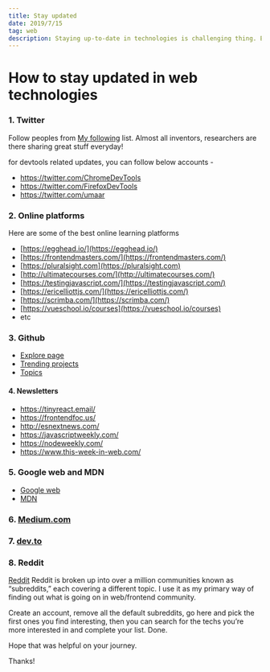 ```yaml
---
title: Stay updated
date: 2019/7/15
tag: web
description: Staying up-to-date in technologies is challenging thing. Everyday there are lots of frameworks or libraries coming.
---
```


# How to stay updated in web technologies

### 1. Twitter

Follow peoples from [My following](https://mobile.twitter.com/mohandere/following) list. Almost all inventors, researchers are there sharing great stuff everyday!

for devtools related updates, you can follow below accounts -

- https://twitter.com/ChromeDevTools
- https://twitter.com/FirefoxDevTools
- https://twitter.com/umaar

### 2. Online platforms

Here are some of the best online learning platforms

- [https://egghead.io/](https://egghead.io/)
- [https://frontendmasters.com/](https://frontendmasters.com/)
- [https://pluralsight.com](https://pluralsight.com)
- [http://ultimatecourses.com/](http://ultimatecourses.com/)
- [https://testingjavascript.com/](https://testingjavascript.com/)
- [https://ericelliottjs.com/](https://ericelliottjs.com/)
- [https://scrimba.com/](https://scrimba.com/)
- [https://vueschool.io/courses](https://vueschool.io/courses)
- etc


### 3. Github

- [Explore page](https://github.com/explore)
- [Trending projects](https://github.com/trending)
- [Topics](https://github.com/topics)


#### 4. Newsletters

- https://tinyreact.email/
- https://frontendfoc.us/
- http://esnextnews.com/
- https://javascriptweekly.com/
- https://nodeweekly.com/
- https://www.this-week-in-web.com/


### 5. Google web and MDN
- [Google web](https://developers.google.com/web)
- [MDN](https://developer.mozilla.org/en-US/)

### 6. [Medium.com](https://medium.com)

### 7. [dev.to](https://dev.to)

### 8. Reddit

[Reddit](https://www.reddit.com) Reddit is broken up into over a million communities known as “subreddits,” each covering a different topic. I use it as my primary way of finding out what is going on in web/frontend community.

Create an account, remove all the default subreddits, go here and pick the first ones you find interesting, then you can search for the techs you’re more interested in and complete your list. Done.



Hope that was helpful on your journey.

Thanks!